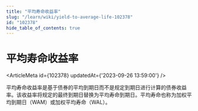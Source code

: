 ```yaml
---
title: "平均寿命收益率"
slug: "/learn/wiki/yield-to-average-life-102378"
id: "102378"
hide_table_of_contents: true
---
```



# 平均寿命收益率

<ArticleMeta id={102378} updatedAt={'2023-09-26 13:59:00'} />
<div className='border-solid border-b border-t-0 my-4 border-[var(--ifm-color-gray-300)]' />

平均寿命收益率是基于债券的平均到期日而不是规定到期日进行计算的债券收益率。该收益率将规定的最终到期日替换为平均寿命到期日。平均寿命也称为加权平均到期日（WAM）或加权平均寿命（WAL）。
